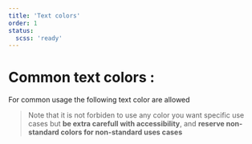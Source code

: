 ```yaml
---
title: 'Text colors'
order: 1
status:
  scss: 'ready'
---
```


# Common text colors :

For common usage the following text color are allowed

> Note that it is not forbiden to use any color you want specific use cases but **be extra carefull with accessibility**, and **reserve non-standard colors for non-standard uses cases**

<br />

<Story id="foundations-text-colors--default" height="700" />

<br />
<br />

<ColorPalette id="font" />
